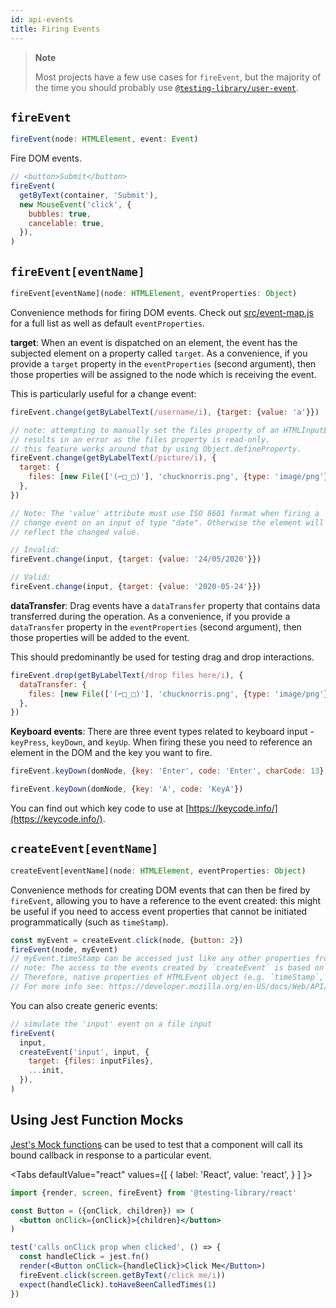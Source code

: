 ```yaml
---
id: api-events
title: Firing Events
---
```



> **Note**
>
> Most projects have a few use cases for `fireEvent`, but the majority of the
> time you should probably use
> [`@testing-library/user-event`](user-event/intro.mdx).

## `fireEvent`

```typescript
fireEvent(node: HTMLElement, event: Event)
```

Fire DOM events.

```javascript
// <button>Submit</button>
fireEvent(
  getByText(container, 'Submit'),
  new MouseEvent('click', {
    bubbles: true,
    cancelable: true,
  }),
)
```

## `fireEvent[eventName]`

```typescript
fireEvent[eventName](node: HTMLElement, eventProperties: Object)
```

Convenience methods for firing DOM events. Check out
[src/event-map.js](https://github.com/testing-library/dom-testing-library/blob/master/src/event-map.js)
for a full list as well as default `eventProperties`.

**target**: When an event is dispatched on an element, the event has the
subjected element on a property called `target`. As a convenience, if you
provide a `target` property in the `eventProperties` (second argument), then
those properties will be assigned to the node which is receiving the event.

This is particularly useful for a change event:

```javascript
fireEvent.change(getByLabelText(/username/i), {target: {value: 'a'}})

// note: attempting to manually set the files property of an HTMLInputElement
// results in an error as the files property is read-only.
// this feature works around that by using Object.defineProperty.
fireEvent.change(getByLabelText(/picture/i), {
  target: {
    files: [new File(['(⌐□_□)'], 'chucknorris.png', {type: 'image/png'})],
  },
})

// Note: The 'value' attribute must use ISO 8601 format when firing a
// change event on an input of type "date". Otherwise the element will not
// reflect the changed value.

// Invalid:
fireEvent.change(input, {target: {value: '24/05/2020'}})

// Valid:
fireEvent.change(input, {target: {value: '2020-05-24'}})
```

**dataTransfer**: Drag events have a `dataTransfer` property that contains data
transferred during the operation. As a convenience, if you provide a
`dataTransfer` property in the `eventProperties` (second argument), then those
properties will be added to the event.

This should predominantly be used for testing drag and drop interactions.

```javascript
fireEvent.drop(getByLabelText(/drop files here/i), {
  dataTransfer: {
    files: [new File(['(⌐□_□)'], 'chucknorris.png', {type: 'image/png'})],
  },
})
```

**Keyboard events**: There are three event types related to keyboard input -
`keyPress`, `keyDown`, and `keyUp`. When firing these you need to reference an
element in the DOM and the key you want to fire.

```javascript
fireEvent.keyDown(domNode, {key: 'Enter', code: 'Enter', charCode: 13})

fireEvent.keyDown(domNode, {key: 'A', code: 'KeyA'})
```

You can find out which key code to use at
[https://keycode.info/](https://keycode.info/).

## `createEvent[eventName]`

```typescript
createEvent[eventName](node: HTMLElement, eventProperties: Object)
```

Convenience methods for creating DOM events that can then be fired by
`fireEvent`, allowing you to have a reference to the event created: this might
be useful if you need to access event properties that cannot be initiated
programmatically (such as `timeStamp`).

```javascript
const myEvent = createEvent.click(node, {button: 2})
fireEvent(node, myEvent)
// myEvent.timeStamp can be accessed just like any other properties from myEvent
// note: The access to the events created by `createEvent` is based on the native event API,
// Therefore, native properties of HTMLEvent object (e.g. `timeStamp`, `cancelable`, `type`) should be set using Object.defineProperty
// For more info see: https://developer.mozilla.org/en-US/docs/Web/API/Event
```

You can also create generic events:

```javascript
// simulate the 'input' event on a file input
fireEvent(
  input,
  createEvent('input', input, {
    target: {files: inputFiles},
    ...init,
  }),
)
```

## Using Jest Function Mocks

[Jest's Mock functions](https://jestjs.io/docs/en/mock-functions) can be used to
test that a component will call its bound callback in response to a particular
event. 

  <Tabs
    defaultValue="react"
    values={[
      { label: 'React', value: 'react', }
    ]
  }>
  <TabItem value="react">

```jsx
import {render, screen, fireEvent} from '@testing-library/react'

const Button = ({onClick, children}) => (
  <button onClick={onClick}>{children}</button>
)

test('calls onClick prop when clicked', () => {
  const handleClick = jest.fn()
  render(<Button onClick={handleClick}>Click Me</Button>)
  fireEvent.click(screen.getByText(/click me/i))
  expect(handleClick).toHaveBeenCalledTimes(1)
})
```

  </TabItem>
  </Tabs>
